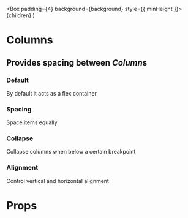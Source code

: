 

  <Box padding={4} background={background} style={{ minHeight }}>
    {children}
  </Box>
)

<Meta of={ColumnsStories} />

# Columns

## Provides spacing between *Column*s

<Box marginY={3}>
  <AlertMessage
    type="error"
    title="Please use the Grid component for page layouts."
  />
</Box>

### Default

By default it acts as a flex container

<Canvas>
  <Story of={ColumnsStories.Default} />
</Canvas>

### Spacing

Space items equally

<Canvas>
  <Story of={ColumnsStories.Spacing} />
</Canvas>

### Collapse

Collapse columns when below a certain breakpoint

<Canvas>
  <Story of={ColumnsStories.Collapse} />
</Canvas>

### Alignment

Control vertical and horizontal alignment

<Canvas>
  <Story of={ColumnsStories.Alignment} />
</Canvas>

# Props

<Controls />
